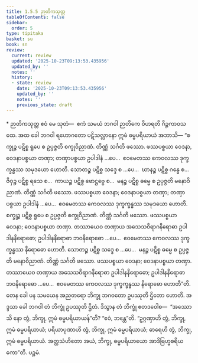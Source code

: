 ```yaml
---
title: 1.5.5 ဉာတိကသုတ္တ
tableOfContents: false
sidebar:
  order: 5
type: tipitaka
basket: su
book: sn
review:
  current: review
  updated: '2025-10-23T09:13:53.435956'
  updated_by: ''
  notes: ''
  history:
  - state: review
    date: '2025-10-23T09:13:53.435956'
    updated_by: ''
    notes: ''
    previous_state: draft
---
```



<ReviewStatus review={frontmatter.review} showDetails={true} />

<HypothesisAnnotation frontmatter={frontmatter} />

<DynamicBreadcrumb />

<Paragraph type="center" book="sn">
* ဉာတိကသုတ္တ
</Paragraph>

<Division number="45" book="sn" e="ch" v="18" p="286">

<Paragraph number="325" book="sn">
ဧဝံ မေ သုတံ—  ဧကံ သမယံ ဘဂဝါ ဉာတိကေ ဝိဟရတိ ဂိဉ္ဇကာဝသထေ. အထ ခေါ ဘဂဝါ ရဟောဂတော ပဋိသလ္လာနော ဣမံ ဓမ္မပရိယာယံ အဘာသိ—
</Paragraph>

<Paragraph number="326" book="sn">
“စက္ခုဉ္စ ပဋိစ္စ ရူပေ စ ဥပ္ပဇ္ဇတိ စက္ခုဝိညာဏံ. တိဏ္ဏံ သင်္ဂတိ ဖဿော. ဖဿပစ္စယာ ဝေဒနာ, ဝေဒနာပစ္စယာ တဏှာ; တဏှာပစ္စယာ ဥပါဒါနံ …ပေ…  ဧဝမေတဿ ကေဝလဿ ဒုက္ခက္ခန္ဓဿ သမုဒယော ဟောတိ.
</Paragraph>

<Paragraph number="327" book="sn">
သောတဉ္စ ပဋိစ္စ သဒ္ဒေ စ …ပေ…  ဃာနဉ္စ ပဋိစ္စ ဂန္ဓေ စ…  ဇိဝှဉ္စ ပဋိစ္စ ရသေ စ…  ကာယဉ္စ ပဋိစ္စ ဖောဋ္ဌဗ္ဗေ စ…  မနဉ္စ ပဋိစ္စ ဓမ္မေ စ ဥပ္ပဇ္ဇတိ မနောဝိညာဏံ. တိဏ္ဏံ သင်္ဂတိ ဖဿော. ဖဿပစ္စယာ ဝေဒနာ; ဝေဒနာပစ္စယာ တဏှာ; တဏှာပစ္စယာ ဥပါဒါနံ …ပေ…  ဧဝမေတဿ ကေဝလဿ ဒုက္ခက္ခန္ဓဿ သမုဒယော ဟောတိ.
</Paragraph>

<Paragraph number="328" book="sn">
စက္ခုဉ္စ ပဋိစ္စ ရူပေ စ ဥပ္ပဇ္ဇတိ စက္ခုဝိညာဏံ. တိဏ္ဏံ သင်္ဂတိ ဖဿော. ဖဿပစ္စယာ ဝေဒနာ; ဝေဒနာပစ္စယာ တဏှာ. တဿာယေဝ တဏှာယ အသေသဝိရာဂနိရောဓာ ဥပါဒါနနိရောဓော; ဥပါဒါနနိရောဓာ ဘဝနိရောဓော …ပေ…  ဧဝမေတဿ ကေဝလဿ ဒုက္ခက္ခန္ဓဿ နိရောဓော ဟောတိ.
</Paragraph>

<Paragraph number="329" book="sn">
သောတဉ္စ ပဋိစ္စ သဒ္ဒေ စ …ပေ…  မနဉ္စ ပဋိစ္စ ဓမ္မေ စ ဥပ္ပဇ္ဇတိ မနောဝိညာဏံ. တိဏ္ဏံ သင်္ဂတိ ဖဿော. ဖဿပစ္စယာ ဝေဒနာ; ဝေဒနာပစ္စယာ တဏှာ. တဿာယေဝ တဏှာယ အသေသဝိရာဂနိရောဓာ ဥပါဒါနနိရောဓော; ဥပါဒါနနိရောဓာ ဘဝနိရောဓော …ပေ…  ဧဝမေတဿ ကေဝလဿ ဒုက္ခက္ခန္ဓဿ နိရောဓော ဟောတီ”တိ.
</Paragraph>

<Paragraph number="330" book="sn">
တေန ခေါ ပန သမယေန အညတရော ဘိက္ခု ဘဂဝတော ဥပဿုတိ ဌိတော ဟောတိ. အဒ္ဒသာ ခေါ ဘဂဝါ တံ ဘိက္ခုံ ဥပဿုတိ ဌိတံ. ဒိသွာန တံ ဘိက္ခုံ ဧတဒဝေါစ—  “အဿောသိ နော တွံ, ဘိက္ခု, ဣမံ ဓမ္မပရိယာယန်”တိ? “ဧဝံ, ဘန္တေ”တိ. “ဥဂ္ဂဏှာဟိ တွံ, ဘိက္ခု, ဣမံ ဓမ္မပရိယာယံ; ပရိယာပုဏာဟိ တွံ, ဘိက္ခု, ဣမံ ဓမ္မပရိယာယံ; ဓာရေဟိ တွံ, ဘိက္ခု, ဣမံ ဓမ္မပရိယာယံ. အတ္ထသံဟိတော အယံ, ဘိက္ခု, ဓမ္မပရိယာယော အာဒိဗြဟ္မစရိယကော”တိ.

</Paragraph>
</Division>

<Paragraph number="331" type="center" book="sn">
ပဉ္စမံ.
</Paragraph>